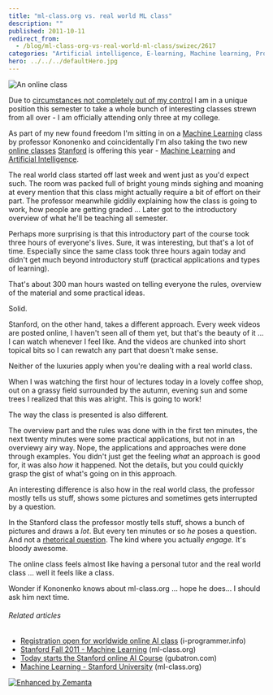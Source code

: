 ```yaml
---
title: "ml-class.org vs. real world ML class"
description: ""
published: 2011-10-11
redirect_from:
  - /blog/ml-class-org-vs-real-world-ml-class/swizec/2617
categories: "Artificial intelligence, E-learning, Machine learning, Professor, Uncategorized"
hero: ../../../defaultHero.jpg
---
```


![](https://swizec.com/wp-content/uploads/2011/10/959a08a818b54dc89eb397dcf05b959e_74.jpg "An online class")

Due to [circumstances not completely out of my control](https://swizec.com/blog/i-suck-at-formal-education-or-does-education-suck/swizec/2564 "I suck at [formal] education or does education suck?") I am in a unique position this semester to take a whole bunch of interesting classes strewn from all over - I am officially attending only three at my college.

As part of my new found freedom I'm sitting in on a [Machine Learning](http://en.wikipedia.org/wiki/Machine_learning "Machine learning") class by professor Kononenko and coincidentally I'm also taking the two new [online classes](http://en.wikipedia.org/wiki/E-learning "E-learning") [Stanford](<http://maps.google.com/maps?ll=37.43,-122.17&spn=0.01,0.01&q=37.43,-122.17 (Stanford%20University)&t=h> "Stanford University") is offering this year - [Machine Learning](http://ml-class.org) and [Artificial Intelligence](http://ai-class.org).

The real world class started off last week and went just as you'd expect such. The room was packed full of bright young minds sighing and moaning at every mention that this class might actually require a bit of effort on their part. The professor meanwhile giddily explaining how the class is going to work, how people are getting graded ... Later got to the introductory overview of what he'll be teaching all semester.

Perhaps more surprising is that this introductory part of the course took three hours of everyone's lives. Sure, it was interesting, but that's a lot of time. Especially since the same class took three hours again today and didn't get much beyond introductory stuff (practical applications and types of learning).

That's about 300 man hours wasted on telling everyone the rules, overview of the material and some practical ideas.

Solid.

Stanford, on the other hand, takes a different approach. Every week videos are posted online, I haven't seen all of them yet, but that's the beauty of it ... I can watch whenever I feel like. And the videos are chunked into short topical bits so I can rewatch any part that doesn't make sense.

Neither of the luxuries apply when you're dealing with a real world class.

When I was watching the first hour of lectures today in a lovely coffee shop, out on a grassy field surrounded by the autumn, evening sun and some trees I realized that this was alright. This is going to work!

The way the class is presented is also different.

The overview part and the rules was done with in the first ten minutes, the next twenty minutes were some practical applications, but not in an overviewy airy way. Nope, the applications and approaches were done through examples. You didn't just get the feeling _what_ an approach is good for, it was also _how_ it happened. Not the details, but you could quickly grasp the gist of what's going on in this approach.

An interesting difference is also how in the real world class, the professor mostly tells us stuff, shows some pictures and sometimes gets interrupted by a question.

In the Stanford class the professor mostly tells stuff, shows a bunch of pictures and draws a _lot_. But every ten minutes or so _he_ poses a question. And not a [rhetorical question](http://en.wikipedia.org/wiki/Rhetorical_question "Rhetorical question"). The kind where you actually _engage._ It's bloody awesome.

The online class feels almost like having a personal tutor and the real world class ... well it feels like a class.

Wonder if Kononenko knows about ml-class.org ... hope he does... I should ask him next time.

###### Related articles

- [Registration open for worldwide online AI class](http://www.i-programmer.info/news/150-training-a-education/2999-registration-open-for-worldwide-online-ai-class.html) (i-programmer.info)
- [Stanford Fall 2011 - Machine Learning](http://www.ml-class.org/) (ml-class.org)
- [Today starts the Stanford online AI Course](http://www.gubatron.com/blog/2011/10/10/today-starts-the-stanford-online-ai-course/) (gubatron.com)
- [Machine Learning - Stanford University](http://ml-class.org/) (ml-class.org)

[![Enhanced by Zemanta](https://img.zemanta.com/zemified_e.png?x-id=08a673e1-aaa3-498b-85ec-9b8972a262df)](http://www.zemanta.com/ "Enhanced by Zemanta")

